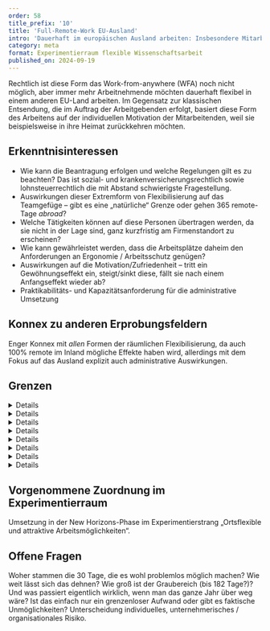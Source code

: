 ```yaml
---
order: 58
title_prefix: '10'
title: 'Full-Remote-Work EU-Ausland'
intro: 'Dauerhaft im europäischen Ausland arbeiten: Insbesondere Mitarbeitende mit ausländischen Wurzeln wünschen sich diese Form des Homeoffice. Aktuell gibt es jedoch rechtliche Hürden, die dies erschweren.'
category: meta
format: Experimentierraum flexible Wissenschaftsarbeit
published_on: 2024-09-19
---
```



Rechtlich ist diese Form das Work-from-anywhere (WFA) noch nicht möglich, aber immer mehr Arbeitnehmende möchten dauerhaft flexibel in einem anderen EU-Land arbeiten. Im Gegensatz zur klassischen Entsendung, die im Auftrag der Arbeitgebenden erfolgt, basiert diese Form des Arbeitens auf der individuellen Motivation der Mitarbeitenden, weil sie beispielsweise in ihre Heimat zurückkehren möchten.

## Erkenntnisinteressen

<IconTile />

- Wie kann die Beantragung erfolgen und welche Regelungen gilt es zu beachten? Das ist sozial- und krankenversicherungsrechtlich sowie lohnsteuerrechtlich die mit Abstand schwierigste Fragestellung.
- Auswirkungen dieser Extremform von Flexibilisierung auf das Teamgefüge – gibt es eine „natürliche“ Grenze oder gehen 365 remote-Tage _abroad_?
- Welche Tätigkeiten können auf diese Personen übertragen werden, da sie nicht in der Lage sind, ganz kurzfristig am Firmenstandort zu erscheinen?
- Wie kann gewährleistet werden, dass die Arbeitsplätze daheim den Anforderungen an Ergonomie / Arbeitsschutz genügen?
- Auswirkungen auf die Motivation/Zufriedenheit – tritt ein Gewöhnungseffekt ein, steigt/sinkt diese, fällt sie nach einem Anfangseffekt wieder ab?
- Praktikabilitäts- und Kapazitätsanforderung für die administrative Umsetzung

## Konnex zu anderen Erprobungsfeldern

Enger Konnex mit _allen_ Formen der räumlichen Flexibilisierung, da auch 100% remote im Inland mögliche Effekte haben wird, allerdings mit dem Fokus auf das Ausland explizit auch administrative Auswirkungen.

## Grenzen

<DetailsGroup>
  <Details summary="Technik">

    - IT-Sicherheit im Ausland
    - Funktionsfähige Datenverbindung
    - Roaming außerhalb der EU
    - Datensicherheitsbeschränkungen

  </Details>
  <Details summary="Prozess">

    - Kosten für Daten- und Telefonverkehr
    - Zensur im Ausland
    - Ausgabe, Wartung, Support entsprechender Arbeitsmittel (Laptop, Headset)
    - Notfallverfahren / faktisch Wegfall kurzfristiger Präsenzmöglichkeiten im Office - Unter welchen Bedingungen greift eine mögliche Rückkehrpflicht?

  </Details>
  <Details summary="Führung und Teamarbeit">
    <GrenzeTeamarbeit />
  </Details>
  <Details summary="Kultur">
    <GrenzeKultur />
  </Details>
  <Details summary="Arbeitsrecht">
    <GrenzeArbeitsrecht />
  </Details>
  <Details summary="Steuerrecht">
    <GrenzeSteuerrecht />
  </Details>
  <Details summary="Sozialversicherungsrecht">
    <GrenzeSozialversicherungsrecht />
  </Details>
  <Details summary="Sonstige">
    <GrenzeSonstige />
  </Details>
</DetailsGroup>

## Vorgenommene Zuordnung im Experimentierraum

Umsetzung in der New Horizons-Phase im Experimentierstrang „Ortsflexible und attraktive Arbeitsmöglichkeiten“.

## Offene Fragen

<BubbleQuotes>
  <BubbleQuote>Woher stammen die 30 Tage, die es wohl problemlos möglich machen?</BubbleQuote>
  <BubbleQuote>
    Wie weit lässt sich das dehnen? Wie groß ist der Graubereich (bis 182 Tage?)? Und was passiert eigentlich wirklich, wenn man das ganze Jahr über
    weg wäre? Ist das einfach nur ein grenzenloser Aufwand oder gibt es faktische Unmöglichkeiten?
  </BubbleQuote>
  <BubbleQuote>Unterscheidung individuelles, unternehmerisches / organisationales Risiko.</BubbleQuote>
</BubbleQuotes>

[^1]: Bundesministerium für Arbeit und Soziales: _[Homeoffice bei Grenzgänger:innen - Änderungen ab 1. Juli 2023](https://www.bmas.de/SharedDocs/Downloads/DE/Internationales/info-home-office-grenzgaenger.pdf?__blob=publicationFile&v=11)_
